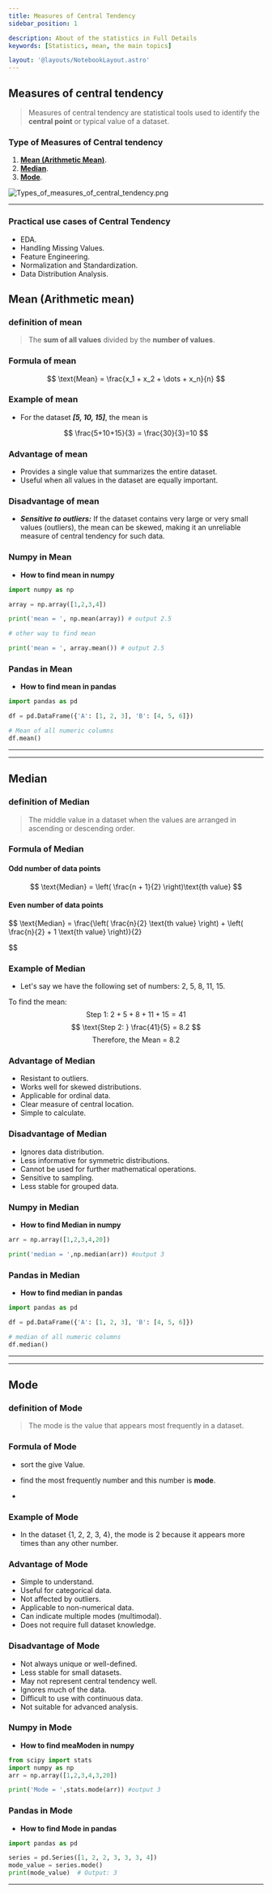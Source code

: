 ```yaml
---
title: Measures of Central Tendency
sidebar_position: 1

description: About of the statistics in Full Details
keywords: [Statistics, mean, the main topics]

layout: '@layouts/NotebookLayout.astro'
---
```

## Measures of central tendency

> Measures of central tendency are statistical tools used to identify the **central point** or typical value of a dataset.

### Type of Measures of Central tendency

1. [**Mean (Arithmetic Mean)**](#mean-arithmetic-mean).
2. [**Median**](#median).
3. [**Mode**](#mode).

![Types_of_measures_of_central_tendency.png](../img/Types_of_measures_of_central_tendency.png)

***

### Practical use cases of Central Tendency

- EDA.
- Handling Missing Values.
- Feature Engineering.
- Normalization and Standardization.
- Data Distribution Analysis.

## Mean (Arithmetic mean)

### definition of mean

> The **sum of all values** divided by the **number of values**.

### Formula of mean

$$
\text{Mean} = \frac{x_1 + x_2 + \dots + x_n}{n}
$$

### Example of mean

- For the dataset ***[5, 10, 15]***, the mean is

$$
\frac{5+10+15}{3} = \frac{30}{3}=10
$$

### Advantage of mean

- Provides a single value that summarizes the entire dataset.
- Useful when all values in the dataset are equally important.

### Disadvantage of mean

- ***Sensitive to outliers:*** If the dataset contains very large or very small values (outliers), the mean can be skewed, making it an unreliable measure of central tendency for such data.

### Numpy in Mean

- **How to find mean in numpy**

```python
import numpy as np

array = np.array([1,2,3,4])

print('mean = ', np.mean(array)) # output 2.5

# other way to find mean

print('mean = ', array.mean()) # output 2.5

```

### Pandas in Mean

- **How to find mean in pandas**

```py
import pandas as pd

df = pd.DataFrame({'A': [1, 2, 3], 'B': [4, 5, 6]})

# Mean of all numeric columns
df.mean() 
```

***

***

## Median

### definition of Median

> The middle value in a dataset when the values are arranged in ascending or descending order.

### Formula of Median

#### Odd number of data points

$$
\text{Median} = \left( \frac{n + 1}{2} \right)\text{th value}
$$

#### Even number of data points

$$
\text{Median} = \frac{\left( \frac{n}{2} \text{th value} \right) + \left( \frac{n}{2} + 1 \text{th value} \right)}{2}

$$

### Example of Median

- Let's say we have the following set of numbers: 2, 5, 8, 11, 15.

To find the mean:
$$
\text{Step 1: } 2 + 5 + 8 + 11 + 15 = 41
$$
$$
\text{Step 2: } \frac{41}{5} = 8.2
$$
$$
\text{Therefore, the Mean = 8.2}
$$

### Advantage of Median

- Resistant to outliers.
- Works well for skewed distributions.
- Applicable for ordinal data.
- Clear measure of central location.
- Simple to calculate.

### Disadvantage of Median

- Ignores data distribution.
- Less informative for symmetric distributions.
- Cannot be used for further mathematical operations.
- Sensitive to sampling.
- Less stable for grouped data.

### Numpy in Median

- **How to find Median in numpy**

```python
arr = np.array([1,2,3,4,20])

print('median = ',np.median(arr)) #output 3
```

### Pandas in Median

- **How to find median in pandas**

```py
import pandas as pd

df = pd.DataFrame({'A': [1, 2, 3], 'B': [4, 5, 6]})

# median of all numeric columns
df.median() 
```

***
***

## Mode

### definition of Mode

> The mode is the value that appears most frequently in a dataset.

### Formula of Mode

- sort the give Value.
- find the most frequently number and this number is **mode**.

-

### Example of Mode

- In the dataset {1, 2, 2, 3, 4}, the mode is 2 because it appears more times than any other number.

 
### Advantage of Mode

- Simple to understand.
- Useful for categorical data.
- Not affected by outliers.
- Applicable to non-numerical data.
- Can indicate multiple modes (multimodal).
- Does not require full dataset knowledge.

### Disadvantage of Mode

- Not always unique or well-defined.
- Less stable for small datasets.
- May not represent central tendency well.
- Ignores much of the data.
- Difficult to use with continuous data.
- Not suitable for advanced analysis.

### Numpy in Mode

- **How to find meaModen in numpy**

```python
from scipy import stats
import numpy as np
arr = np.array([1,2,3,4,3,20])

print('Mode = ',stats.mode(arr)) #output 3
```

### Pandas in Mode

- **How to find Mode in pandas**

```py
import pandas as pd

series = pd.Series([1, 2, 2, 3, 3, 3, 4])
mode_value = series.mode()
print(mode_value)  # Output: 3
```

***
